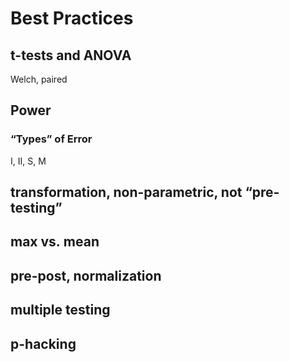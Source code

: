 # Best Practices
## t-tests and ANOVA
Welch, paired

## Power
### "Types" of Error
I, II, S, M

## transformation, non-parametric, not "pre-testing"

## max vs. mean

## pre-post, normalization

## multiple testing

## p-hacking

##
